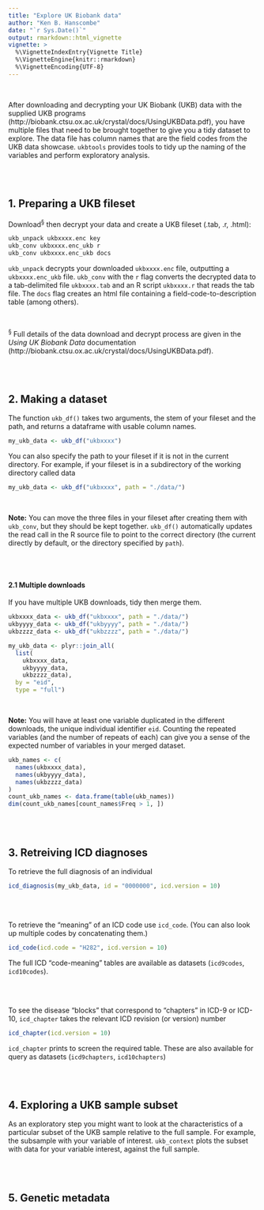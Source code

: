 ```yaml
---
title: "Explore UK Biobank data"
author: "Ken B. Hanscombe"
date: "`r Sys.Date()`"
output: rmarkdown::html_vignette
vignette: >
  %\VignetteIndexEntry{Vignette Title}
  %\VignetteEngine{knitr::rmarkdown}
  %\VignetteEncoding{UTF-8}
---
```


<br>

After downloading and decrypting your UK Biobank (UKB) data with the supplied UKB programs (http://biobank.ctsu.ox.ac.uk/crystal/docs/UsingUKBData.pdf), you have multiple files that need to be brought together to give you a tidy dataset to explore. The data file has column names that are the field codes from the UKB data showcase. `ukbtools` provides tools to tidy up the naming of the variables and perform exploratory analysis. 

<br>
<br>


## 1. Preparing a UKB fileset

Download^§^ then decrypt your data and create a UKB fileset (.tab, .r, .html):

```bash
ukb_unpack ukbxxxx.enc key
ukb_conv ukbxxxx.enc_ukb r
ukb_conv ukbxxxx.enc_ukb docs

```


`ukb_unpack` decrypts your downloaded `ukbxxxx.enc` file, outputting a `ukbxxxx.enc_ukb` file. `ukb_conv` with the `r` flag converts the decrypted data to a tab-delimited file `ukbxxxx.tab` and an R script `ukbxxxx.r` that reads the tab file. The `docs` flag creates an html file containing a field-code-to-description table (among others).

<br>

^§^ Full details of the data download and decrypt process are given in the _Using UK Biobank Data_ documentation (http://biobank.ctsu.ox.ac.uk/crystal/docs/UsingUKBData.pdf).

<br>
<br>


## 2. Making a dataset

The function `ukb_df()` takes two arguments, the stem of your fileset and the path, and returns a dataframe with usable column names. 


```r

my_ukb_data <- ukb_df("ukbxxxx")

```


You can also specify the path to your fileset if it is not in the current directory. For example, if your fileset is in a subdirectory of the working directory called data


```r

my_ukb_data <- ukb_df("ukbxxxx", path = "./data/")

```


<br>

__Note:__ You can move the three files in your fileset after creating them with `ukb_conv`, but they should be kept together. `ukb_df()` automatically updates the read call in the R source file to point to the correct directory (the current directly by default, or the directory specified by `path`).

<br>
<br>

#### 2.1 Multiple downloads

If you have multiple UKB downloads, tidy then merge them.

```r

ukbxxxx_data <- ukb_df("ukbxxxx", path = "./data/")
ukbyyyy_data <- ukb_df("ukbyyyy", path = "./data/")
ukbzzzz_data <- ukb_df("ukbzzzz", path = "./data/")

my_ukb_data <- plyr::join_all(
  list(
    ukbxxxx_data,
    ukbyyyy_data,
    ukbzzzz_data),
  by = "eid",
  type = "full")

```

<br>

__Note:__ You will have at least one variable duplicated in the different downloads, the unique individual identifier `eid`. Counting the repeated variables (and the number of repeats of each) can give you a sense of the expected number of variables in your merged dataset.

```r

ukb_names <- c(
  names(ukbxxxx_data),
  names(ukbyyyy_data),
  names(ukbzzzz_data)
)
count_ukb_names <- data.frame(table(ukb_names))
dim(count_ukb_names[count_names$Freq > 1, ])

```

<br>
<br>


## 3. Retreiving ICD diagnoses


To retrieve the full diagnosis of an individual

```r

icd_diagnosis(my_ukb_data, id = "0000000", icd.version = 10)

```

<br>
<br>

To retrieve the "meaning" of an ICD code use `icd_code`. (You can also look up multiple codes by concatenating them.)

```r

icd_code(icd.code = "H282", icd.version = 10)

```

The full ICD "code-meaning" tables are available as datasets (`icd9codes`, `icd10codes`).

<br>
<br>

To see the disease "blocks" that correspond to "chapters" in ICD-9 or ICD-10, `icd_chapter` takes the relevant ICD revision (or version) number

```r

icd_chapter(icd.version = 10)

```

`icd_chapter` prints to screen the required table. These are also available for query as datasets (`icd9chapters`, `icd10chapters`)

<br>
<br>


## 4. Exploring a UKB sample subset

As an exploratory step you might want to look at the characteristics of a particular subset of the UKB sample relative to the full sample. For example, the subsample with your variable of interest. `ukb_context` plots the subset with data for your variable interest, against the full sample.


<br>
<br>


## 5. Genetic metadata




